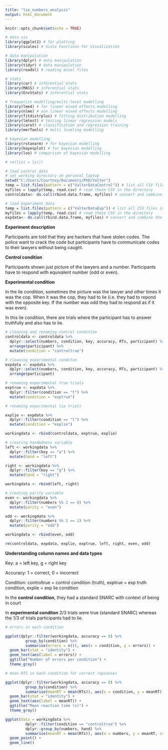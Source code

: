 ```yaml
---
title: "lie_numbers_analysis"
output: html_document
---
```


```r
knitr::opts_chunk$set(echo = TRUE)
```

```r

# data vis
library(ggplot2) # for plotting
library(scales) # Scale Functions for Visualization

# data manipulation
library(dplyr) # data manipulation
library(tidyr) # data manipulation
library(readxl) # reading excel files 

# stats
library(car) # inferential stats
library(MASS) # inferential stats
library(EnvStats) # inferential stats

# frequetist modelling/multi-level modelling
library(lme4) # for linear mixed effects modelling
library(nlme) # non linear mixed effects modelling
library(fitdistrplus) # fitting distribution modelling 
library(lmtest) # testing linear regression models
library(caret) # classification and regression training
library(merTools) # multi leveling modelling

# bayesian modelling
library(rstanarm) # for bayesian modelling
library(bayesplot) # for bayesian modelling
library(loo) # comparison of bayesian modelling


```

```r
# rm(list = ls())

# load control data
# set working directory on personal laptop
setwd("C:/Users/Courtney/Documents/PhD/Valter")
temp = list.files(pattern = c("ValterDataControl")) # list all CSV files in the directory
myfiles = lapply(temp, read.csv) # read these CSV in the directory
controldata<- do.call(rbind.data.frame, myfiles) # convert and combine the CSV files into dataframe

# load experiment data
temp = list.files(pattern = c("ValterDataExp")) # list all CSV files in the directory
myfiles = lapply(temp, read.csv) # read these CSV in the directory
expdata<- do.call(rbind.data.frame, myfiles) # convert and combine the CSV files into dataframe

```

**Experiment description**

Participants are told that they are hackers that have stolen codes. The police want to crack the code but participants have to communicate codes to their lawyers without being caught.

**Control condition** 

Participants shown just picture of the lawyers and a number. Participants have to respond with equivalent number (odd or even). 

**Experimental condition**

In the lie condition, sometimes the picture was the lawyer and other times it was the cop. When it was the cop, they had to lie (i.e. they had to repond with the opposite key. If the number was odd they had to respond as if it was even). 

In this lie condition, there are trials where the participant has to answer truthfully and also has to lie. 

```r

# cleaning and renaming control condition
controldata <- controldata %>%
  dplyr::select(numbers, condition, key, accuracy, RTs, participant) %>%
  arrange(participant) %>%
  mutate(condition = "controltrue")

# cleaning experimental conditon
expdata <- expdata %>%
  dplyr::select(numbers, condition, key, accuracy, RTs, participant) %>%
  arrange(participant)

# renaming experimental true trials
exptrue <- expdata %>%
  dplyr::filter(condition == "t") %>%
  mutate(condition = "exptrue")

# renaming experimental lie trials

explie <- expdata %>%
  dplyr::filter(condition == "l") %>%
  mutate(condition = "explie")

workingdata <- rbind(controldata, exptrue, explie)

# creating handedness variable
left <- workingdata %>%
  dplyr::filter(key == "a") %>%
  mutate(hand = "left")

right <- workingdata %>%
  dplyr::filter(key == "g") %>%
  mutate(hand = "right")

workingdata <- rbind(left, right)

# creating parity variable
even <- workingdata %>%
  dplyr::filter(numbers %% 2 == 0) %>%
  mutate(parity = "even")

odd <- workingdata %>%
  dplyr::filter(numbers %% 2 == 1) %>%
  mutate(parity = "odd")

workingdata <- rbind(even, odd)

rm(controldata, expdata, explie, exptrue, left, right, even, odd)

```

**Understanding column names and data types**

Key: a = left key, g = right key 

Accuracy: 1 = correct, 0 = incorrect

Condition: controltrue = control condition (truth), exptrue = exp truth condition, explie = exp lie condition

In the **control condition**, they had a standard SNARC with context of being in court

In **experimental conditon** 2/3 trials were true (standard SNARC) whereas the 1/3 of trials participants had to lie.

```r

# errors in each condition

ggplot(dplyr::filter(workingdata, accuracy == 0) %>%
         group_by(condition) %>%
         summarise(errors = n()), aes(x = condition, y = errors)) +
  geom_bar(stat = "identity") +
  geom_text(aes(label = errors)) +
  ggtitle("Number of errors per condition") +
  theme_gray() 

# mean RTS in each condition for correct repsonses

ggplot(dplyr::filter(workingdata, accuracy == 0) %>%
         group_by(condition) %>%
         summarise(meanRT = mean(RTs)), aes(x = condition, y = meanRT)) +
  geom_bar(stat = "identity") +
  geom_text(aes(label = meanRT)) +
  ggtitle("Mean reaction time (s)") +
  theme_gray() 


```

```r

ggplot(data = workingdata %>%
         dplyr::filter(condition == "controltrue") %>%
         dplyr::group_by(numbers, hand) %>%
         summarise(meanRT = mean(RTs)), aes(x = numbers, y = meanRT, col = hand)) +
  geom_point() +
  geom_line()


```


